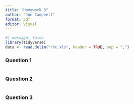 ```yaml
---
title: "Homework 3"
author: "Jon Campbell"
format: pdf
editor: visual
---
```


```r
#| message: false
library(tidyverse)
data <- read.delim("rhc.xls", header = TRUE, sep = ",")
```

### Question 1

```r

```

### Question 2

```r


```

### Question 3
